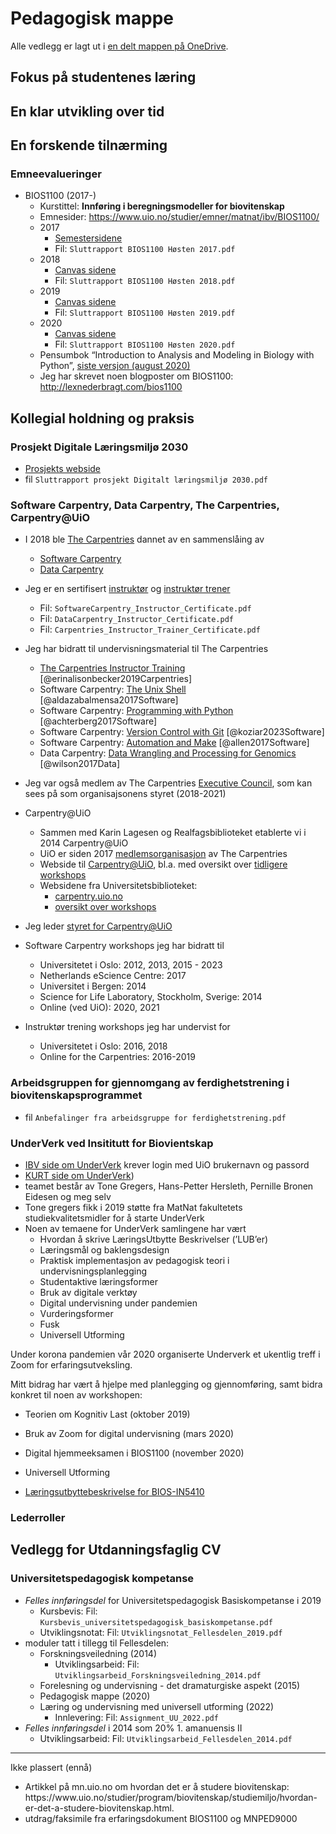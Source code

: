 # Pedagogisk mappe

Alle vedlegg er lagt ut i [en delt mappen på OneDrive](https://uio-my.sharepoint.com/:f:/g/personal/alexajo_uio_no/Et-qt9iClIBNgVCwpQXA7PsBmCR2NjSeF4sbUDopnCiC-A?e=VFR0KC).

## Fokus på studentenes læring

## En klar utvikling over tid

## En forskende tilnærming

### Emneevalueringer {#sec-vl-emneeval}

* BIOS1100 (2017-)
  * Kurstittel: **Innføring i beregningsmodeller for biovitenskap**
  * Emnesider: <https://www.uio.no/studier/emner/matnat/ibv/BIOS1100/>
  * 2017
    * [Semestersidene](https://www.uio.no/studier/emner/matnat/ibv/BIOS1100/h17/ressurser/hovedside.md)
    * Fil: `Sluttrapport BIOS1100 Høsten 2017.pdf`

  * 2018
    * [Canvas sidene](https://uio.instructure.com/courses/5848)
    * Fil: `Sluttrapport BIOS1100 Høsten 2018.pdf`

  * 2019
    * [Canvas sidene](https://uio.instructure.com/courses/20058)
    * Fil: `Sluttrapport BIOS1100 Høsten 2019.pdf`

  * 2020
    * [Canvas sidene](https://uio.instructure.com/courses/26583)
    * Fil: `Sluttrapport BIOS1100 Høsten 2020.pdf`

  * Pensumbok "Introduction to Analysis and Modeling in Biology with Python", [siste versjon (august 2020)](https://uio.instructure.com/courses/26583/pages/introduction-to-analysis-and-modeling-in-biology-with-python?module_item_id=266340)
  * Jeg har skrevet noen blogposter om BIOS1100: <http://lexnederbragt.com/bios1100>


## Kollegial holdning og praksis

### Prosjekt Digitale Læringsmiljø 2030 {#sec-vl-dlm2030}
* [Prosjekts webside](https://www.uio.no/for-ansatte/arbeidsstotte/prosjekter/nestegenerasjons-digitalt-laringsmiljo/index.html)
* fil `Sluttrapport prosjekt Digitalt læringsmiljø 2030.pdf`

### Software Carpentry, Data Carpentry, The Carpentries, Carpentry@UiO  {#sec-vl-carpentry}

* I 2018 ble [The Carpentries](https://carpentries.org) dannet av en sammenslåing av 
  * [Software Carpentry](http://software-carpentry.org/)
  * [Data Carpentry](http://www.datacarpentry.org/)
* Jeg er en sertifisert [instruktør](https://carpentries.org/instructors/) og [instruktør trener](https://carpentries.org/trainers/)
  * Fil: `SoftwareCarpentry_Instructor_Certificate.pdf`
  * Fil: `DataCarpentry_Instructor_Certificate.pdf`
  * Fil: `Carpentries_Instructor_Trainer_Certificate.pdf`

* Jeg har bidratt til undervisningsmaterial til The Carpentries
  * [The Carpentries Instructor Training](https://carpentries.github.io/instructor-training/index.html) [@erinalisonbecker2019Carpentries]
  * Software Carpentry: [The Unix Shell](http://swcarpentry.github.io/shell-novice) [@aldazabalmensa2017Software]
  * Software Carpentry: [Programming with Python](http://swcarpentry.github.io/python-novice-inflammation) [@achterberg2017Software]
  * Software Carpentry: [Version Control with Git](http://swcarpentry.github.io/git-novice) [@koziar2023Software]
  * Software Carpentry: [Automation and Make](http://swcarpentry.github.io/make-novice) [@allen2017Software]
  * Data Carpentry: [Data Wrangling and Processing for Genomics](https://datacarpentry.org/wrangling-genomics/) [@wilson2017Data]

* Jeg var også medlem av The Carpentries [Executive Council](https://carpentries.org/governance/),
  som kan sees på som organisajsonens styret (2018-2021)
* Carpentry@UiO
  * Sammen med Karin Lagesen og Realfagsbiblioteket etablerte vi i 2014 Carpentry@UiO
  * UiO er siden 2017 [medlemsorganisasjon](https://carpentries.org/members/) av The Carpentries
  * Webside til [Carpentry@UiO](https://uio-carpentry.github.io),
    bl.a. med oversikt over [tidligere workshops](https://uio-carpentry.github.io/workshops/#past-workshops)
  * Websidene fra Universitetsbiblioteket:
    * [carpentry.uio.no](https://www.uio.no/carpentry)
    * [oversikt over workshops](https://www.ub.uio.no/english/courses-events/courses/other/Carpentry/)
* Jeg leder [styret for Carpentry@UiO](https://uio-carpentry.github.io/about/members/)

* Software Carpentry workshops jeg har bidratt til
  * Universitetet i Oslo: 2012, 2013, 2015 - 2023
  * Netherlands eScience Centre: 2017
  * Universitet i Bergen: 2014
  * Science for Life Laboratory, Stockholm, Sverige: 2014
  * Online (ved UiO): 2020, 2021

* Instruktør trening workshops jeg har undervist for
  * Universitetet i Oslo: 2016, 2018
  * Online for the Carpentries: 2016-2019

### Arbeidsgruppen for gjennomgang av ferdighetstrening i biovitenskapsprogrammet {#sec-vl-ag-ibv}
* fil `Anbefalinger fra arbeidsgruppe for ferdighetstrening.pdf`

### UnderVerk ved Insititutt for Biovientskap {#sec-vl-underverk}
* [IBV side om UnderVerk](https://www.uio.no/for-ansatte/enhetssider/mn/ibv/underverk)
  krever login med UiO brukernavn og passord
* [KURT side om UnderVerk](https://www.mn.uio.no/kurt/undervisningsutvikling/underverk))
* teamet består av Tone Gregers, Hans-Petter Hersleth, Pernille Bronen Eidesen og meg selv
* Tone gregers fikk i 2019 støtte fra MatNat fakultetets studiekvalitetsmidler 
  for å starte UnderVerk
* Noen av temaene for UnderVerk samlingene har vært
  - Hvordan å skrive LæringsUtbytte Beskrivelser ('LUB'er)
  - Læringsmål og baklengsdesign
  - Praktisk implementasjon av pedagogisk teori i undervisningsplanlegging
  - Studentaktive læringsformer
  - Bruk av digitale verktøy
  - Digital undervisning under pandemien
  - Vurderingsformer
  - Fusk
  - Universell Utforming

Under korona pandemien vår 2020 organiserte Underverk et ukentlig treff
i Zoom for erfaringsutveksling.

Mitt bidrag har vært å hjelpe med planlegging og gjennomføring, samt
bidra konkret til noen av workshopen:

- Teorien om Kognitiv Last (oktober 2019)
- Bruk av Zoom for digital undervisning (mars 2020)
- Digital hjemmeeksamen i BIOS1100 (november 2020)
- Universell Utforming

* [Læringsutbyttebeskrivelse for BIOS-IN5410](https://www.uio.no/studier/emner/matnat/ibv/BIOS-IN5410/#learning_outcomes)


<!-- TO DO: legge ved rapportene Tone skrev? -->
<!-- TODO: legge ved PDF av mine slides for UnderVerk -->


### Lederroller {#sec-vl-leder}


## Vedlegg for Utdanningsfaglig CV

### Universitetspedagogisk kompetanse

* *Felles innføringsdel* for Universitetspedagogisk Basiskompetanse i 2019
  * Kursbevis: Fil: `Kursbevis_universitetspedagogisk_basiskompetanse.pdf`
  * Utviklingsnotat: Fil: `Utviklingsnotat_Fellesdelen_2019.pdf`

* moduler tatt i tillegg til Fellesdelen:
  * Forskningsveiledning (2014)
    * Utviklingsarbeid: Fil: `Utviklingsarbeid_Forskningsveiledning_2014.pdf`
  * Forelesning og undervisning - det dramaturgiske aspekt (2015)
  * Pedagogisk mappe (2020)
  * Læring og undervisning med universell utforming (2022)
    * Innlevering: Fil: `Assignment_UU_2022.pdf`

* *Felles innføringsdel* i 2014 som 20% 1. amanuensis II
  * Utviklingsarbeid: Fil: `Utviklingsarbeid_Fellesdelen_2014.pdf`


----
Ikke plassert (ennå)

* Artikkel på mn.uio.no om hvordan det er å studere biovitenskap: https://www.uio.no/studier/program/biovitenskap/studiemiljo/hvordan-er-det-a-studere-biovitenskap.html.
* utdrag/faksimile fra erfaringsdokument BIOS1100 og MNPED9000

